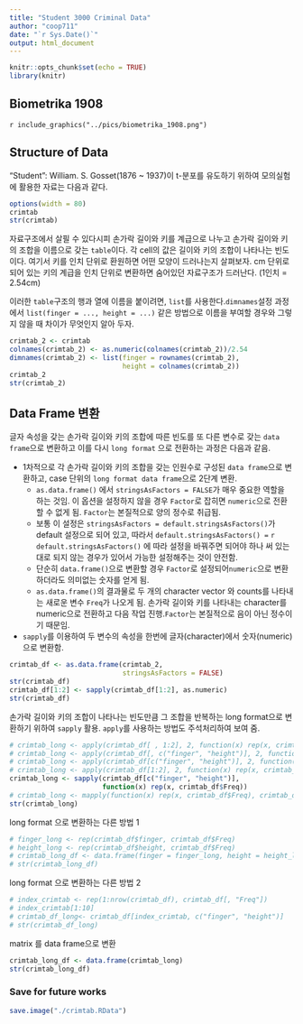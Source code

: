 ```yaml
---
title: "Student 3000 Criminal Data"
author: "coop711"
date: "`r Sys.Date()`"
output: html_document
---
```


```r
knitr::opts_chunk$set(echo = TRUE)
library(knitr)
```

## Biometrika 1908

`r include_graphics("../pics/biometrika_1908.png")`

## Structure of Data

"Student": William. S. Gosset(1876 ~ 1937)이 t-분포를 유도하기 위하여 모의실험에 활용한 자료는 다음과 같다.

```r
options(width = 80)
crimtab
str(crimtab)
```

자료구조에서 살필 수 있다시피 손가락 길이와 키를 계급으로 나누고 손가락 길이와 키의 조합을 이름으로 갖는 `table`이다. 각 cell의 값은 길이와 키의 조합이 나타나는 빈도이다. 여기서 키를 인치 단위로 환원하면 어떤 모양이 드러나는지 살펴보자. 
cm 단위로 되어 있는 키의 계급을 인치 단위로 변환하면 숨어있던 자료구조가 드러난다.
(1인치 = 2.54cm)

이러한 `table`구조의 행과 열에 이름을 붙이려면, `list`를 사용한다.`dimnames`설정 과정에서 `list(finger = ..., height = ...)` 같은 방법으로 이름을 부여할 경우와 그렇지 않을 때 차이가 무엇인지 알아 두자.

```r
crimtab_2 <- crimtab
colnames(crimtab_2) <- as.numeric(colnames(crimtab_2))/2.54
dimnames(crimtab_2) <- list(finger = rownames(crimtab_2), 
                            height = colnames(crimtab_2))
crimtab_2
str(crimtab_2)
```

<!--
<P style = "page-break-after:always">
-->

## Data Frame 변환

글자 속성을 갖는 손가락 길이와 키의 조합에 따른 빈도를 또 다른 변수로 갖는 `data frame`으로 변환하고 이를 다시 `long format` 으로 전환하는 과정은 다음과 같음.

* 1차적으로 각 손가락 길이와 키의 조합을 갖는 인원수로 구성된 `data frame`으로 변환하고, case 단위의 `long format data frame`으로 2단계 변환. 
    + `as.data.frame()` 에서 `stringsAsFactors = FALSE`가 매우 중요한 역할을 하는 것임. 이 옵션을 설정하지 않을 경우 `Factor`로 잡히면 `numeric`으로 전환할 수 없게 됨. `Factor`는 본질적으로 양의 정수로 취급됨.
    + 보통 이 설정은 `stringsAsFactors = default.stringsAsFactors()`가 default 설정으로 되어 있고, 따라서 `default.stringsAsFactors() = ` `r default.stringsAsFactors()` 에 따라 설정을 바꿔주면 되어야 하나 써 있는 대로 되지 않는 경우가 있어서 가능한 설정해주는 것이 안전함.
    + 단순히 `data.frame()`으로 변환할 경우 `Factor`로 설정되어`numeric`으로 변환하더라도 의미없는 숫자를 얻게 됨. 
    + `as.data.frame()`의 결과물로 두 개의 character vector 와 counts를 나타내는 새로운 변수 `Freq`가 나오게 됨. 손가락 길이와 키를 나타내는 character를 numeric으로 전환하고 다음 작업 진행.`Factor`는 본질적으로 음이 아닌 정수이기 때문임.

* `sapply`를 이용하여 두 변수의 속성을 한번에 글자(character)에서 숫자(numeric)으로 변환함.

```r
crimtab_df <- as.data.frame(crimtab_2, 
                            stringsAsFactors = FALSE)
str(crimtab_df)
crimtab_df[1:2] <- sapply(crimtab_df[1:2], as.numeric)
str(crimtab_df)
```

손가락 길이와 키의 조합이 나타나는 빈도만큼 그 조합을 반복하는 long format으로 변환하기 위하여 `sapply` 활용. `apply`를 사용하는 방법도 주석처리하여 보여 줌.

```r
# crimtab_long <- apply(crimtab_df[ , 1:2], 2, function(x) rep(x, crimtab_df[ , 3]))
# crimtab_long <- apply(crimtab_df[, c("finger", "height")], 2, function(x) rep(x, crimtab_df[ , "Freq"]))
# crimtab_long <- apply(crimtab_df[c("finger", "height")], 2, function(x) rep(x, crimtab_df[ , "Freq"]))
# crimtab_long <- apply(crimtab_df[1:2], 2, function(x) rep(x, crimtab_df[ , "Freq"]))
crimtab_long <- sapply(crimtab_df[c("finger", "height")], 
                       function(x) rep(x, crimtab_df$Freq))
# crimtab_long <- mapply(function(x) rep(x, crimtab_df$Freq), crimtab_df[c("finger", "height")])
str(crimtab_long)
```

long format 으로 변환하는 다른 방법 1

```r
# finger_long <- rep(crimtab_df$finger, crimtab_df$Freq)
# height_long <- rep(crimtab_df$height, crimtab_df$Freq)
# crimtab_long_df <- data.frame(finger = finger_long, height = height_long)
# str(crimtab_long_df)
```

long format 으로 변환하는 다른 방법 2

```r
# index_crimtab <- rep(1:nrow(crimtab_df), crimtab_df[, "Freq"])
# index_crimtab[1:10]
# crimtab_df_long<- crimtab_df[index_crimtab, c("finger", "height")]
# str(crimtab_df_long)
```

matrix 를 data frame으로 변환

```r
crimtab_long_df <- data.frame(crimtab_long)
str(crimtab_long_df)
```

### Save for future works

```r
save.image("./crimtab.RData")
```